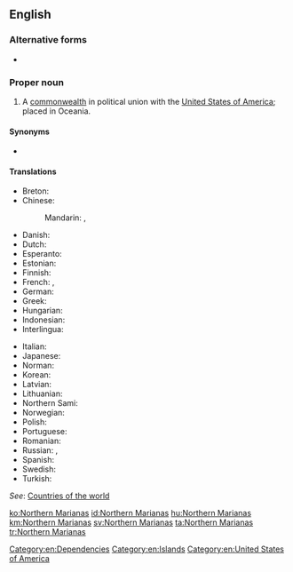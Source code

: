 ==English==
{{wikipedia|Northern Mariana Islands}}

===Alternative forms===
* {{l|en|Northern Mariana Islands}}

===Proper noun===
{{en-proper noun|head=[[northern|Northern]] [[Marianas]]}}

# A [[commonwealth]] in political union with the [[United States of America]]; placed in Oceania.

====Synonyms====
* {{sense|US commonwealth in Oceania}} {{l|en|Commonwealth of the Northern Mariana Islands}} {{qualifier|formal}}

====Translations====
{{trans-top|Northern Marianas}}
* Breton: {{t|br|Inizi Mariana an Norzh}}
* Chinese:
*: Mandarin: {{t+|cmn|北馬里亞納群島|sc=Hani}}, {{t+|cmn|北马里亚纳群岛|tr=Běi Mǎlǐyǎnà qúndǎo|sc=Hani}}
* Danish: {{t|da|Nordmarianerne}}
* Dutch: {{t+|nl|Noordelijke Marianen}}
* Esperanto: {{t|eo|Nord-Marianoj}}
* Estonian: {{t|et|Põhja-Mariaanid}}
* Finnish: {{t|fi|Pohjois-Mariaanit}}
* French: {{t+|fr|îles Mariannes du Nord|f-p}}, {{t|fr|Mariannes du Nord|f-p}}
* German: {{t|de|Nördliche Marianen|f-p}}
* Greek: {{t|el|Νήσοι Βόρειες Μαριάνες}}
* Hungarian: {{t|hu|Északi Mariana-szigetek}}
* Indonesian: {{t|id|Kepulauan Mariana Utara}}
* Interlingua: {{t|ia|Marianas del Norte}}
{{trans-mid}}
* Italian: {{t|it|Marianne settentrionali}}
* Japanese: {{t|ja|北マリアナ諸島|tr=Kita Mariana shotō}}
* Norman: {{t|nrf|Mêrriennes du Nord|f-p}}
* Korean: {{t|ko|북마리아나 제도|sc=Kore}}
* Latvian: {{t|lv|Ziemeļu Marianas Salas}}
* Lithuanian: {{t|lt|Marianos Šiaurinės Salos}}
* Northern Sami: {{t|se|Davve-Mariánat}}
* Norwegian: {{t|no|Nord-Marianene}}
* Polish: {{t+|pl|Mariany Północne}}
* Portuguese: {{t|pt|Marianas do Norte}}
* Romanian: {{t|ro|Insulele Mariane de Nord}}
* Russian: {{t|ru|Се́верные Мариа́нские острова́|m-p}}, {{t|ru|Се́верные Мариа́ны|f-p}}
* Spanish: {{t+|es|Islas Marianas del Norte}}
* Swedish: {{t+|sv|Nordmarianerna}}
* Turkish: {{t+|tr|Kuzey Mariana Adaları}}
{{trans-bottom}}
''See'': [[Appendix:Countries of the world|Countries of the world]]

[[Category:en:Dependencies]]
[[Category:en:Islands]]
[[Category:en:United States of America]]

[[ko:Northern Marianas]]
[[id:Northern Marianas]]
[[hu:Northern Marianas]]
[[km:Northern Marianas]]
[[sv:Northern Marianas]]
[[ta:Northern Marianas]]
[[tr:Northern Marianas]]
